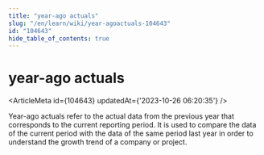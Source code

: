 ```yaml
---
title: "year-ago actuals"
slug: "/en/learn/wiki/year-agoactuals-104643"
id: "104643"
hide_table_of_contents: true
---
```



# year-ago actuals

<ArticleMeta id={104643} updatedAt={'2023-10-26 06:20:35'} />
<div className='border-solid border-b border-t-0 my-4 border-[var(--ifm-color-gray-300)]' />

Year-ago actuals refer to the actual data from the previous year that corresponds to the current reporting period. It is used to compare the data of the current period with the data of the same period last year in order to understand the growth trend of a company or project.
